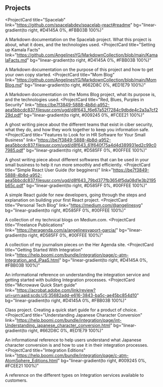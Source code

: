 ## Projects

<ProjectCard
  title="Spacelab"
  link="https://github.com/spacelabdev/spacelab-react#readme"
  bg="linear-gradient(to right, #D4145A 0%, #FBB03B 100%)"
>
  A Markdown documentation on the Spacelab project. What this project is about, what it does, and the technologies used.
</ProjectCard>
<ProjectCard
  title="Setting up Kamala Facts"
  link="https://github.com/AngelinesYG/MarkdownCollection/blob/main/KamalaFacts.md"
  bg="linear-gradient(to right, #D4145A 0%, #FBB03B 100%)"
>
  A Markdown documentation on the purpose of this project and how to get your own copy started.
</ProjectCard>
<ProjectCard
  title="Mom Blog"
  link="https://github.com/AngelinesYG/MarkdownCollection/blob/main/MomBlog.md"
  bg="linear-gradient(to right, #662D8C 0%, #ED1E79 100%)"
>
  A Markdown documentation on the Moms Blog project, what its purpose is, and the technologies used.
</ProjectCard>
<ProjectCard
  title="Red, Blues, Purples in Security"
  link="https://be7f3849-5888-4b8d-a952-aea5bbcdc837.filesusr.com/ugd/d8f643_f6e67a52f7284c9dbde4c2a3a7cf229d.pdf"
  bg="linear-gradient(to right, #009245 0%, #FCEE21 100%)"
>
  A ghost writing piece about the different teams that exist in ciber security, what they do, and how they work together to keep you information safe.
</ProjectCard>
<ProjectCard
  title="Features to Look for in HR Software for Your Small Business"
  link="https://be7f3849-5888-4b8d-a952-aea5bbcdc837.filesusr.com/ugd/d8f643_61f640f75a4d4d389931ed2c99c07985.pdf"
  bg="linear-gradient(to right, #D585FF 0%, #00FFEE 100%)"
>
  A ghost writing piece about different softwares that can be used in your small business to help it run more smoothly and efficiently.
</ProjectCard>
<ProjectCard
  title="Simple React User Guide (for begginers)"
  link="https://be7f3849-5888-4b8d-a952-aea5bbcdc837.filesusr.com/ugd/d8f643_79bd377fb3654f5da08d1e3b2195b65c.pdf"
  bg="linear-gradient(to right, #D585FF 0%, #00FFEE 100%)"
>
  A simple React guide for new developers, going through the steps and explanation on building your first React project.
</ProjectCard>
<ProjectCard
  title="Personal Tech Blog"
  link="https://medium.com/@angelinesyg"
  bg="linear-gradient(to right, #D585FF 0%, #00FFEE 100%)"
>
  A collection of my technical blogs on Medium.com.
</ProjectCard>
<ProjectCard
  title="Freelance Publications"
  link="https://heragenda.com/a/angelinesyaport-garcia/"
  bg="linear-gradient(to right, #D585FF 0%, #00FFEE 100%)"
>
  A collection of my journalism pieces on the Her Agenda site.
</ProjectCard>
<ProjectCard
  title="Getting Started With Integration"
  link="https://help.boomi.com/bundle/integration/page/c-atm-Integration_and_iPaaS.html"
  bg="linear-gradient(to right, #D4145A 0%, #FBB03B 100%)"
>
  An informational reference on understanding the integration service and getting started with building Integration processes.
</ProjectCard>
<ProjectCard
  title="Microwave Quick Start guide"
  link="https://acrobat.adobe.com/link/review?uri=urn:aaid:scds:US:35682add-e616-3843-ba5c-ae45bc854d10"
  bg="linear-gradient(to right, #D4145A 0%, #FBB03B 100%)"
>
  Class project. Creating a quick start guide for a product of choice. 
</ProjectCard>
<ProjectCard
  title="Understanding Japanese Character Conversion"
  link="https://help.boomi.com/bundle/integration/page/int-Understanding_japanese_character_conversion.html"
  bg="linear-gradient(to right, #662D8C 0%, #ED1E79 100%)"
>
  An informational reference to help users understand what Japanese character conversion is and how to use it in their integration processes.
</ProjectCard>
<ProjectCard
  title="Integration Editions"
  link="https://help.boomi.com/bundle/integration/page/c-atm-AtomSphere_Editions.html"
  bg="linear-gradient(to right, #009245 0%, #FCEE21 100%)"
>
  A reference on the different types on Integration services available to customers.
</ProjectCard>

